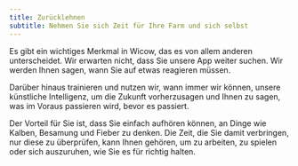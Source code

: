 ```yaml
---
title: Zurücklehnen
subtitle: Nehmen Sie sich Zeit für Ihre Farm und sich selbst
---
```



Es gibt ein wichtiges Merkmal in Wicow, das es von allem anderen unterscheidet. 
Wir erwarten nicht, dass Sie unsere App weiter suchen. Wir werden Ihnen sagen, 
wann Sie auf etwas reagieren müssen.

Darüber hinaus trainieren und nutzen wir, wann immer wir können, 
unsere künstliche Intelligenz, um die Zukunft vorherzusagen und Ihnen zu sagen, 
was im Voraus passieren wird, bevor es passiert.

Der Vorteil für Sie ist, dass Sie einfach aufhören können, an Dinge wie Kalben, 
Besamung und Fieber zu denken. Die Zeit, die Sie damit verbringen, nur diese zu 
überprüfen, kann Ihnen gehören, um zu arbeiten, zu spielen oder sich auszuruhen, 
wie Sie es für richtig halten.

<BenefitCalculator />
